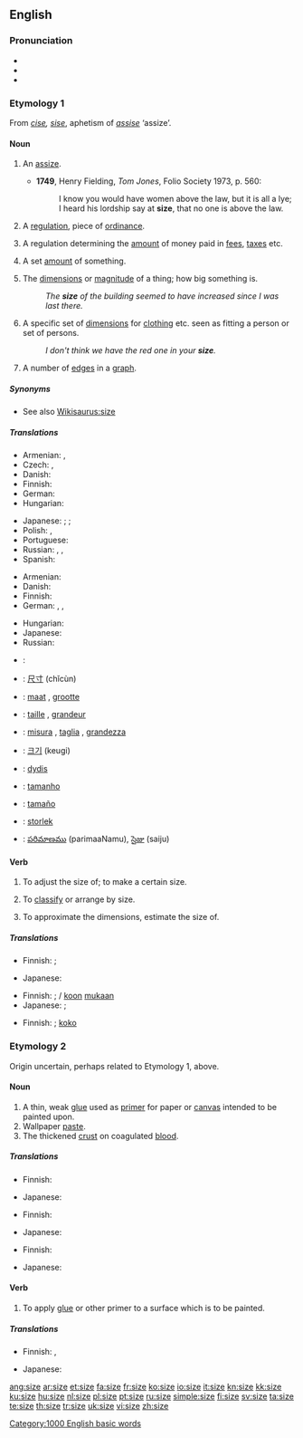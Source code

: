 ==English==

===Pronunciation===
* {{IPA|/saɪz/}}
* {{audio|en-us-size.ogg|Audio (US)}}
* {{rhymes|aɪz}}

===Etymology 1===
From {{etyl|fro}} ''[[cise]], [[sise]]'', aphetism of ''[[assise]]'' ‘assize’.

====Noun====
{{en-noun}}

# {{obsolete|_|except|_|dialectal}} An [[assize]].
#* '''1749''', Henry Fielding, ''Tom Jones'', Folio Society 1973, p. 560:
#*: I know you would have women above the law, but it is all a lye; I heard his lordship say at '''size''', that no one is above the law.
# {{obsolete}} A [[regulation]], piece of [[ordinance]].
# {{obsolete}} A regulation determining the [[amount]] of money paid in [[fees]], [[taxes]] etc.
# {{obsolete}} A set [[amount]] of something.
# The [[dimensions]] or [[magnitude]] of a thing; how big something is.
#: ''The '''size''' of the building seemed to have increased since I was last there.''
# A specific set of [[dimension]]s for [[clothing]] etc. seen as fitting a person or set of persons.
#: ''I don't think we have the red one in your '''size'''.''
# {{graph theory}} A number of [[edges]] in a [[graph]].

=====Synonyms=====
* See also [[Wikisaurus:size]]

=====Translations=====
{{trans-see|assize}}

{{trans-top|dimensions or magnitude of a thing}}
* Armenian: {{t-|hy|չափ|tr=čap|xs=Armenian}},  {{t-|hy|մեծություն|tr=meçut’yun|xs=Armenian}}
* Czech: {{t-|cs|velikost|f}}, {{t+|cs|rozměr|m}}
* Danish: {{t-|da|størrelse|c}}
* Finnish: {{t+|fi|koko}}
* German: {{t+|de|Größe|f}}
* Hungarian: {{t+|hu|méret}}
{{trans-mid}}
* Japanese: {{qualifier|dimension or magnitude}} {{t|ja|大きさ|tr=ōkisa|sc=Jpan}}; {{qualifier|dimension}} {{t|ja|寸法|tr=sunpō|sc=Jpan}}; {{qualifier|magnitude}} {{t-|ja|規模|tr=kibo|sc=Jpan}}
* Polish: {{t+|pl|rozmiar|m}}, {{t+|pl|wielkość|f}}
* Portuguese: {{t|pt|tamanho|m}}
* Russian: {{t+|ru|размер|m|tr=razm'ér|sc=Cyrl}}, {{t+|ru|величина|f|tr=v'eličiná|sc=Cyrl}}, {{t|ru|объём|m|tr=objóm|sc=Cyrl}}
* Spanish: {{t+|es|tamaño|m}}
{{trans-bottom}}

{{trans-top|a specific set of dimensions for clothing}}
* Armenian: {{t-|hy|չափս|tr=čaps|xs=Armenian}}
* Danish: {{t-|da|størrelse|c}}
* Finnish: {{t+|fi|koko}}
* German: {{t+|de|Größe|f}}, {{t-|de|Kleidergröße|f}}, {{t-|de|Konfektionsgröße|f}}
{{trans-mid}}
* Hungarian: {{t+|hu|méret}}
* Japanese: {{t-|ja|サイズ|tr=saizu|sc=Jpan}}
* Russian: {{t+|ru|размер|m|tr=razm'ér|sc=Cyrl}}
{{trans-bottom}}

{{trans-top|graph theory: a number of edges in a graph}}
{{trans-mid}}
{{trans-bottom}}

{{checktrans-top}}
* {{ttbc|Arabic}}: {{Arab|[[حجم]]}} {{IPAchar|(ħájem)}} {{m}}
* {{ttbc|Chinese}}: [[尺寸]] (chǐcùn)
* {{ttbc|Dutch}}: [[maat]] {{f}}, [[grootte]] {{f}}
* {{ttbc|French}}: [[taille]] {{f}}, [[grandeur]] {{f}}
* {{ttbc|Italian}}: [[misura]] {{f}}, [[taglia]] {{f}}, [[grandezza]] {{f}}
{{checktrans-mid}}
* {{ttbc|Korean}}: [[크기]] (keugi)
* {{ttbc|Lithuanian}}: [[dydis]] {{m}}
* {{ttbc|Portuguese}}: [[tamanho]] {{m}}
* {{ttbc|Spanish}}: [[tamaño]] {{m}}
* {{ttbc|Swedish}}: [[storlek]] {{c}}
* {{ttbc|Telugu}}: [[పరిమాణము]] (parimaaNamu), [[సైజు]] (saiju)
{{checktrans-bottom}}

====Verb====
{{en-verb|siz|ing}}

# {{transitive}} To adjust the size of; to make a certain size.
# {{transitive}} To [[classify]] or arrange by size.
# {{context|transitive|colloquial}} To approximate the dimensions, estimate the size of.

=====Translations=====
{{trans-top|to adjust the size of}}
* Finnish: ; {{t+|fi|sovittaa}}
{{trans-mid}}
* Japanese: {{t|ja|合わせる|tr=awaseru|sc=Jpan}}
{{trans-bottom}}

{{trans-top|to classify or arrange by size}}
* Finnish: ; {{t-|fi|luokitella}}/{{t+|fi|lajitella}} [[koko|koon]] [[mukaan]]
* Japanese: {{qualifier|classify}} {{t|ja|大きさ順に選別する|tr=ōkisa-jun ni senbetsu-suru|sc=Jpan}}; {{qualifier|arrange}} {{t|ja|大きさ順に並べる|tr=ōkisa-jun ni naraberu|sc=Jpan}}
{{trans-mid}}
{{trans-bottom}}

{{trans-top|to estimate the size of}}
* Finnish: ; {{t+|fi|arvioida}} [[koko]]
{{trans-mid}}
{{trans-bottom}}

===Etymology 2===
Origin uncertain, perhaps related to Etymology 1, above.

====Noun====
{{en-noun}}

# A thin, weak [[glue]] used as [[primer]] for paper or [[canvas]] intended to be painted upon.
# Wallpaper [[paste]].
# The thickened [[crust]] on coagulated [[blood]].

=====Translations=====
{{trans-top|thin, weak glue intended to be painted upon}}
* Finnish: {{t|fi|pohjuste}}
{{trans-mid}}
* Japanese: {{t+|ja|どうさ|tr=dōsa|sc=Jpan}}
{{trans-bottom}}

{{trans-top|wallpaper paste}}
* Finnish: {{t-|fi|liisteri}}
{{trans-mid}}
* Japanese: {{t+|ja|糊|tr=nori|sc=Jpan}}
{{trans-bottom}}

{{trans-top|thickened crust on coagulated blood}}
* Finnish: {{t+|fi|rupi}}
{{trans-mid}}
* Japanese: {{t-|ja|血糊|tr=chinori|sc=Jpan}}
{{trans-bottom}}

====Verb====
{{en-verb|siz|ing}}

# {{transitive}} To apply [[glue]] or other primer to a surface which is to be painted.

=====Translations=====
{{trans-top|to apply primer to a surface which is to be painted}}
* Finnish: {{t|fi|pohjustaa}}, {{t|fi|pohjamaalata}}
{{trans-mid}}
* Japanese: {{t|ja|どうさをひく|tr=dōsa wo hiku|sc=Jpan}}
{{trans-bottom}}

[[Category:1000 English basic words]]

[[ang:size]]
[[ar:size]]
[[et:size]]
[[fa:size]]
[[fr:size]]
[[ko:size]]
[[io:size]]
[[it:size]]
[[kn:size]]
[[kk:size]]
[[ku:size]]
[[hu:size]]
[[nl:size]]
[[pl:size]]
[[pt:size]]
[[ru:size]]
[[simple:size]]
[[fi:size]]
[[sv:size]]
[[ta:size]]
[[te:size]]
[[th:size]]
[[tr:size]]
[[uk:size]]
[[vi:size]]
[[zh:size]]